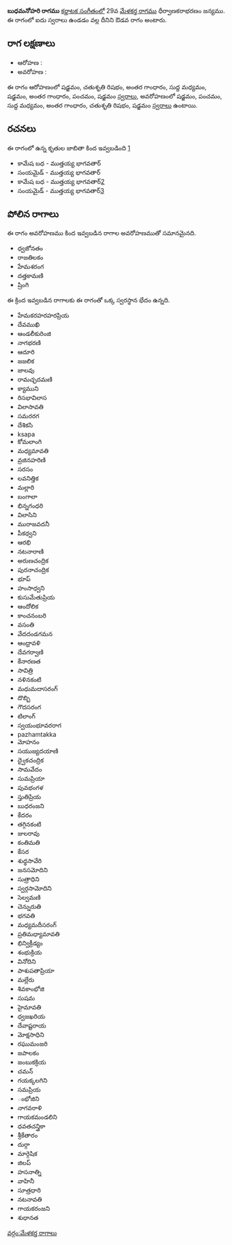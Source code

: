 {{Infobox ragam
	| name          	= బుధమనోహరి
	| synonym	    	= 
	| mela          	= 
	| chakra        	= 
	| janaka        	= 
	| type          	= ఔడవ
	| arohanam      	= {{svaraC|S|R2|G3|M1|S|G3|P|S'}} 
	| avarohanam    	= {{svaraC|S'|P|M1|G3|R2|S}}
	| jeeva         	=
	| chhaya        	=
	| nyasa         	=
	| vishesha      	= 
	| equivalent  		= 
}}
{{కర్ణాటక సంగీత రాగాలు}}
'''బుధమనోహరి రాగము''' [[కర్ణాటక సంగీతం]]లో 29వ [[మేళకర్త రాగము]] ధీర్వాణకరాభరణం జన్యము.  ఈ రాగంలో ఐదు స్వరాలు ఉండడం వల్ల దీనిని ఔడవ రాగం అంటారు.


==రాగ లక్షణాలు==


* ఆరోహణ : {{svaraC|S|R2|G3|M1|S|G3|P|S'}} 
* అవరోహణ : {{svaraC|S'|P|M1|G3|R2|S}}

ఈ రాగం ఆరోహణంలో షడ్జమం, చతుశృతి రిషభం, అంతర గాంధారం, సుద్ద మధ్యమం, షడ్జమం, అంతర గాంధారం, పంచమం, షడ్జమం [[స్వరాలు]], అవరోహణంలో షడ్జమం, పంచమం, సుద్ద మధ్యమం, అంతర గాంధారం, చతుశృతి రిషభం, షడ్జమం [[స్వరాలు]] ఉంటాయి.

==రచనలు==
ఈ రాగంలో ఉన్న కృతుల జాబితా కింద ఇవ్వబడింది [https://github.com/ssrihari/ragavardhini/blob/master/ragas/kritis.psv]
* కామేష బధ - ముత్తయ్య భాగవతార్
* సంయమైడ్ - ముత్తయ్య భాగవతార్
* కామేష బధ - ముత్తయ్య భాగవతార్[http://www.karnatik.com/c2073.shtml]
* సంయమైడ్ - ముత్తయ్య భాగవతార్[http://www.karnatik.com/c2167.shtml]




==పోలిన రాగాలు==
ఈ రాగం అవరోహణము కింద ఇవ్వబడిన రాగాల అవరోహణముతో సమానమైనది.
* ధ్వజోనతం
* రాజతిలకం
* హేమశరంగ
* దత్తకామణి
* ష్రింగి

ఈ క్రింద ఇవ్వబడిన రాగాలకు ఈ రాగంతో ఒక్క స్వరస్థాన భేదం ఉన్నది.
* హేమకరహరహరప్రియ
* దేవముఖి
* ఆండలీకురింజి
* నాగభరణి
* ఆదూరి
* జజలిక
* జాలవు
* రామచ్ఛదమణి
* క్యాముని
* రిసభావిలాస
* విలాసావతి
* సమరరగ
* దేశికసి
* ksapa
* కోమలాంగి
* మధ్యమావతి
* వ్రజినహరిణి
* సరసం
* లవనిత్తిక
* మల్లారి
* బంగాలా
* భిన్నగంధరి
* విలాసిని
* మురాజవదనీ
* పీకధ్వని
* ఆరభి
* నటనారాణి
* అరుణచంద్రిక
* పురనాచంద్రిక
* భూప్
* హంసాధ్వని
* కుసుమేతుప్రియ
* ఆందోలిక
* కాంచనంబరి
* వసంతి
* వేదదండగమన
* ఆంధ్రావళి
* దేవగర్వాణి
* కేనారణత
* సావిత్రి
* నళినకంటి
* మధుమదాసరంగ్
* దొబ్బి
* గౌదసరంగ
* టిలాంగ్
* స్వయంభూవరరాగ
* pazhamtakka
* మోహనం
* సయుజ్యదయాణి
* ద్వైకచంద్రిక
* సామవేదం
* సుమప్రియా
* పువభంగళ
* స్తుతిప్రియ
* బుధరంజని
* కేదరం
* తగ్గినకంటి
* జులరావు
* కంతిమతి
* కేసర
* శుధ్ధసావేరి
* జనసమోదిని
* సుత్రాధిని
* స్వర్గసామోదిని
* సెల్వమణి
* చెన్నురుతి
* భగవతి
* మధ్యమదీసరంగ్
* ప్రతిమధ్యామావతి
* భిన్విక్రీడ్యం
* శంభుక్రియ
* వినోదిని
* పాశుపతాప్రియా
* మల్లేరు
* శివకాంభోజి
* సుషమ
* హైమావతి
* ధ్వజఖరియ
* దేవాష్టరాయ
* మోక్షసాధిని
* రఘుమంజరి
* జపాలకం
* జంబుకక్రియ
* చమన్
* గయక్కలగిని
* సమప్రియ
* ంభోజిని
* నాగవరాళి
* గాయకమండలిని
* ధవతచన్త్రికా
* శ్రీకేతారం
* దుర్గా
* మార్గెషిక
* జిలప్
* హసనాత్ని
* వాహినీ
* సూత్రధారి
* నటనావతి
* గాయకరంజని
* శుధానత



[[వర్గం:మేళకర్త రాగాలు]]